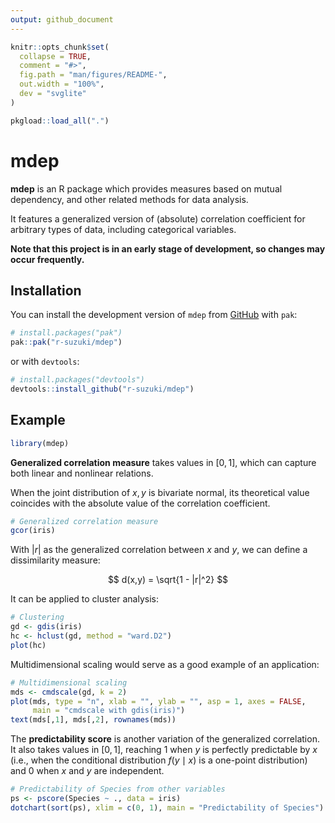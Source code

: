 ```yaml
---
output: github_document
---
```


```r
knitr::opts_chunk$set(
  collapse = TRUE,
  comment = "#>",
  fig.path = "man/figures/README-",
  out.width = "100%",
  dev = "svglite"
)

pkgload::load_all(".")
```

# mdep

<!-- badges: start -->
<!-- badges: end -->

**mdep** is an R package which provides measures based on mutual dependency, and other related methods for data analysis.

It features a generalized version of (absolute) correlation coefficient for arbitrary types of data, including categorical variables.

**Note that this project is in an early stage of development, so changes may occur frequently.**

## Installation

You can install the development version of `mdep` from [GitHub](https://github.com/) with `pak`:

``` r
# install.packages("pak")
pak::pak("r-suzuki/mdep")
```

or with `devtools`:

``` r
# install.packages("devtools")
devtools::install_github("r-suzuki/mdep")
```

## Example

```r
library(mdep)
```

**Generalized correlation measure** takes values in $[0,1]$, which can capture
both linear and nonlinear relations.

When the joint distribution of $x,y$ is bivariate normal, its theoretical value
coincides with the absolute value of the correlation coefficient.

```r
# Generalized correlation measure
gcor(iris)
```

With $|r|$ as the generalized correlation between $x$ and $y$, we can define
a dissimilarity measure:

$$
d(x,y) = \sqrt{1 - |r|^2}
$$

It can be applied to cluster analysis:

```r
# Clustering
gd <- gdis(iris)
hc <- hclust(gd, method = "ward.D2")
plot(hc)
```

Multidimensional scaling would serve as a good example of an application:

```r
# Multidimensional scaling
mds <- cmdscale(gd, k = 2)
plot(mds, type = "n", xlab = "", ylab = "", asp = 1, axes = FALSE,
     main = "cmdscale with gdis(iris)")
text(mds[,1], mds[,2], rownames(mds))
```

The **predictability score** is another variation of the generalized correlation.
It also takes values in $[0,1]$, reaching $1$ when $y$ is perfectly predictable
by $x$ (i.e., when the conditional distribution $f(y \mid x)$ is a one-point distribution)
and $0$ when $x$ and $y$ are independent.

```r
# Predictability of Species from other variables
ps <- pscore(Species ~ ., data = iris)
dotchart(sort(ps), xlim = c(0, 1), main = "Predictability of Species")
```
